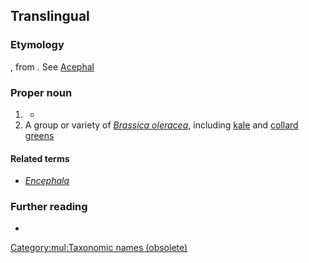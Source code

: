 {{also|acephala}}
==Translingual==
{{wikipedia}}
{{wikipedia|Bivalvia}}
{{wikispecies|Bivalvia}}

===Etymology===
{{etyl|NL.|mul}}, from {{etyl|grc|mul}} {{m|grc|ἀκέφαλος||headless}}. See [[Acephal]]

===Proper noun===
{{taxoninfl}}

# {{lb|mul|obsolete}} {{taxon|class|phylum|Mollusca|the [[Bivalvia]]}}
#* {{quote-book
|author=Philip Henry Gosse
|title=[[s:Natural History, Mollusca|Natural History]]
|year=1854
|page=57
|passage=Naturalists arrange the Mollusca in six classes, named ''Cephalopoda'', ''Pteropoda'', ''Gasteropoda'', ''Conchifera'', ''Brachiopoda'', and ''Tunicata''. Of these the first three are sometimes distinguished as ''[[Encephala]]'', or furnished with a head; the last three as '''''Acephala''''', being destitute of that organ.
}}
# A group or variety of ''[[Brassica oleracea]]'', including [[kale]] and [[collard greens]]

====Related terms====
* ''[[Encephala]]''

===Further reading===
* {{R:Century 1911}}

[[Category:mul:Taxonomic names (obsolete)]]